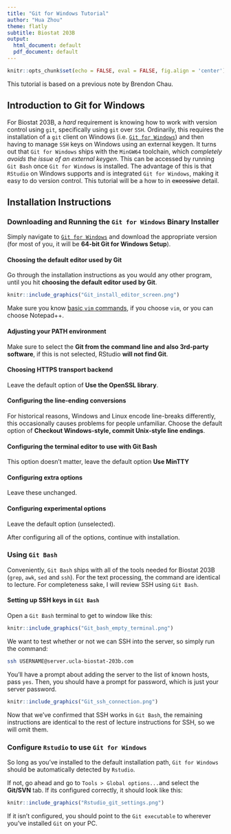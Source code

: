 ```yaml
---
title: "Git for Windows Tutorial"
author: "Hua Zhou"
theme: flatly
subtitle: Biostat 203B
output:
  html_document: default
  pdf_document: default
---
```


```r
knitr::opts_chunk$set(echo = FALSE, eval = FALSE, fig.align = 'center')
```

This tutorial is based on a previous note by Brendon Chau.

## Introduction to Git for Windows

For Biostat 203B, a *hard* requirement is knowing how to work with version control using `git`, specifically using `git` over `SSH`. Ordinarily, this requires the installation of a `git` client on Windows (i.e. [`Git for Windows`](https://git-scm.com/download/win)) and then having to manage `SSH` keys on Windows using an external keygen. It turns out that `Git for Windows` ships with the `MinGW64` toolchain, which *completely avoids the issue of an external keygen*. This can be accessed by running `Git Bash` once `Git for Windows` is installed. The advantage of this is that `RStudio` on Windows supports and is integrated `Git for Windows`, making it easy to do version control. This tutorial will be a how to in ~~excessive~~ detail.

## Installation Instructions

### Downloading and Running the `Git for Windows` Binary Installer

Simply navigate to [`Git for Windows`](https://git-scm.com/download/win) and download the appropriate version (for most of you, it will be **64-bit Git for Windows Setup**).

#### Choosing the default editor used by Git

Go through the installation instructions as you would any other program, until you hit **choosing the default editor used by Git**.

```r
knitr::include_graphics("Git_install_editor_screen.png")
```

Make sure you know [basic `vim` commands](https://www.fusionbox.com/blog/detail/vim-survival-guide/609/), if you choose `vim`, or you can choose Notepad++.

#### Adjusting your PATH environment

Make sure to select the **Git from the command line and also 3rd-party software**, if this is not selected, RStudio **will not find Git**.

#### Choosing HTTPS transport backend

Leave the default option of **Use the OpenSSL library**.

#### Configuring the line-ending conversions

For historical reasons, Windows and Linux encode line-breaks differently, this occasionally causes problems for people unfamiliar. Choose the default option of **Checkout Windows-style, commit Unix-style line endings**.

#### Configuring the terminal editor to use with Git Bash

This option doesn't matter, leave the default option **Use MinTTY**

#### Configuring extra options

Leave these unchanged.

#### Configuring experimental options

Leave the default option (unselected).

After configuring all of the options, continue with installation.

### Using `Git Bash`

Conveniently, `Git Bash` ships with all of the tools needed for Biostat 203B (`grep`, `awk`, `sed` and `ssh`). For the text processing, the command are identical to lecture. For completeness sake, I will review SSH using `Git Bash`.

#### Setting up SSH keys in `Git Bash`

Open a `Git Bash` terminal to get to window like this:

```r
knitr::include_graphics("Git_bash_empty_terminal.png")
```

We want to test whether or not we can SSH into the server, so simply run the command:

```bash
ssh USERNAME@server.ucla-biostat-203b.com
```

You'll have a prompt about adding the server to the list of known hosts, pass `yes`. Then, you should have a prompt for password, which is just your server password.

```r
knitr::include_graphics("Git_ssh_connection.png")
```

Now that we've confirmed that SSH works in `Git Bash`, the remaining instructions are identical to the rest of lecture instructions for SSH, so we will omit them.

### Configure `Rstudio` to use `Git for Windows`

So long as you've installed to the default installation path, `Git for Windows` should be automatically detected by `Rstudio`.

If not, go ahead and go to `Tools > Global options...`and select the **Git/SVN** tab. If its configured correctly, it should look like this:

```r
knitr::include_graphics("Rstudio_git_settings.png")
```

If it isn't configured, you should point to the `Git executable` to wherever you've installed `Git` on your PC.
